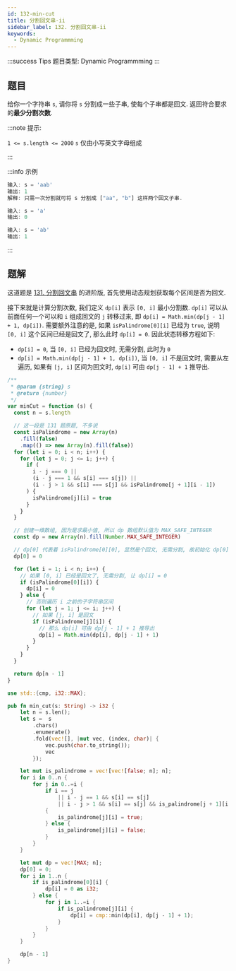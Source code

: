 ```yaml
---
id: 132-min-cut
title: 分割回文串-ii
sidebar_label: 132. 分割回文串-ii
keywords:
  - Dynamic Programmming
---
```


:::success Tips
题目类型: Dynamic Programmming
:::

## 题目

给你一个字符串 `s`, 请你将 `s` 分割成一些子串, 使每个子串都是回文. 返回符合要求的**最少分割次数**.

:::note 提示:

`1 <= s.length <= 2000`
`s` 仅由小写英文字母组成

:::

:::info 示例

```ts
输入: s = 'aab'
输出: 1
解释: 只需一次分割就可将 s 分割成 ["aa", "b"] 这样两个回文子串.
```

```ts
输入: s = 'a'
输出: 0
```

```ts
输入: s = 'ab'
输出: 1
```

:::

## 题解

这道题是 [131. 分割回文串](/leetcode/medium/131-partition) 的进阶版, 首先使用动态规划获取每个区间是否为回文.

接下来就是计算分割次数, 我们定义 `dp[i]` 表示 `[0, i]` 最小分割数. `dp[i]` 可以从前面任何一个可以和 `i` 组成回文的 `j` 转移过来, 即 `dp[i] = Math.min(dp[j - 1] + 1, dp[i])`.
需要额外注意的是, 如果 `isPalindrome[0][i]` 已经为 `true`, 说明 `[0, i]` 这个区间已经是回文了, 那么此时 `dp[i] = 0`. 因此状态转移方程如下:

- `dp[i] = 0`, 当 `[0, i]` 已经为回文时, 无需分割, 此时为 `0`
- `dp[i] = Math.min(dp[j - 1] + 1, dp[i])`, 当 `[0, i]` 不是回文时, 需要从左遍历, 如果有 `[j, i]` 区间为回文时, `dp[i]` 可由 `dp[j - 1] + 1` 推导出.


<Tabs>
  <TabItem value="JavaScript" label="JavaScript" default>

```ts
/**
 * @param {string} s
 * @return {number}
 */
var minCut = function (s) {
  const n = s.length

  // 这一段是 131 题原题, 不多说
  const isPalindrome = new Array(n)
    .fill(false)
    .map(() => new Array(n).fill(false))
  for (let i = 0; i < n; i++) {
    for (let j = 0; j <= i; j++) {
      if (
        i - j === 0 ||
        (i - j === 1 && s[i] === s[j]) ||
        (i - j > 1 && s[i] === s[j] && isPalindrome[j + 1][i - 1])
      ) {
        isPalindrome[j][i] = true
      }
    }
  }

  // 创建一维数组, 因为是求最小值, 所以 dp 数组默认值为 MAX_SAFE_INTEGER
  const dp = new Array(n).fill(Number.MAX_SAFE_INTEGER)

  // dp[0] 代表着 isPalindrome[0][0], 显然是个回文, 无需分割, 故初始化 dp[0] = 0
  dp[0] = 0

  for (let i = 1; i < n; i++) {
    // 如果 [0, i] 已经是回文了, 无需分割, 让 dp[i] = 0
    if (isPalindrome[0][i]) {
      dp[i] = 0
    } else {
      // 否则遍历 i 之前的子字符串区间
      for (let j = 1; j <= i; j++) {
        // 如果 [j, i] 是回文
        if (isPalindrome[j][i]) {
          // 那么 dp[i] 可由 dp[j - 1] + 1 推导出
          dp[i] = Math.min(dp[i], dp[j - 1] + 1)
        }
      }
    }
  }

  return dp[n - 1]
}
```

</TabItem>
<TabItem value="Rust" label="Rust">

```rust
use std::{cmp, i32::MAX};

pub fn min_cut(s: String) -> i32 {
    let n = s.len();
    let s =  s
        .chars()
        .enumerate()
        .fold(vec![], |mut vec, (index, char)| {
            vec.push(char.to_string());
            vec
        });

    let mut is_palindrome = vec![vec![false; n]; n];
    for i in 0..n {
        for j in 0..=i {
            if i == j
                || i - j == 1 && s[i] == s[j]
                || i - j > 1 && s[i] == s[j] && is_palindrome[j + 1][i - 1]
            {
                is_palindrome[j][i] = true;
            } else {
                is_palindrome[j][i] = false;
            }
        }
    }

    let mut dp = vec![MAX; n];
    dp[0] = 0;
    for i in 1..n {
        if is_palindrome[0][i] {
            dp[i] = 0 as i32;
        } else {
            for j in 1..=i {
                if is_palindrome[j][i] {
                    dp[i] = cmp::min(dp[i], dp[j - 1] + 1);
                }
            }
        }
    }

    dp[n - 1]
}
```

</TabItem>
</Tabs>

